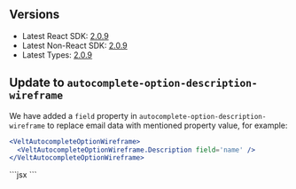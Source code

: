 ## Versions

- Latest React SDK: [2.0.9](https://www.npmjs.com/package/@veltdev/react)
- Latest Non-React SDK: [2.0.9](https://www.npmjs.com/package/@veltdev/client)
- Latest Types:  [2.0.9](https://www.npmjs.com/package/@veltdev/types)

## Update to `autocomplete-option-description-wireframe`
We have added a `field` property in `autocomplete-option-description-wireframe` to replace email data with mentioned property value, for example:
<Tabs>
<Tab title="React / Next.js" >
```jsx
<VeltAutocompleteOptionWireframe>
  <VeltAutocompleteOptionWireframe.Description field='name' />
</VeltAutocompleteOptionWireframe>
```
</Tab>
<Tab title="Other Frameworks">
```jsx
<velt-autocomplete-option-description-wireframe field="name"></velt-autocomplete-option-description-wireframe>
```
</Tab>
</Tabs>



